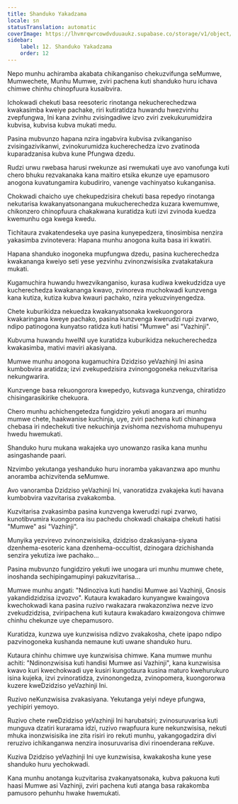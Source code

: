 ```yaml
---
title: Shanduko Yakadzama
locale: sn
statusTranslation: automatic
coverImage: https://lhvmrqwrcowdvduuaukz.supabase.co/storage/v1/object/public/strapi-uploads/small_cover-tratado-de-psicologia-revolucionaria.webp-5e15e1cec4e0ebebcde5d7fc7565d8fd.webp
sidebar:
    label: 12. Shanduko Yakadzama
    order: 12
---
```

Nepo munhu achiramba akabata chikanganiso chekuzvifunga seMumwe, Mumwechete, Munhu Mumwe, zviri pachena kuti shanduko huru ichava chimwe chinhu chinopfuura kusaibvira.

Ichokwadi chekuti basa reesoteric rinotanga nekucherechedzwa kwakasimba kweiye pachake, riri kutiratidza huwandu hwezvinhu zvepfungwa, Ini kana zvinhu zvisingadiwe izvo zviri zvekukurumidzira kubvisa, kubvisa kubva mukati medu.

Pasina mubvunzo hapana nzira ingabvira kubvisa zvikanganiso zvisingazivikanwi, zvinokurumidza kucherechedza izvo zvatinoda kuparadzanisa kubva kune Pfungwa dzedu.

Rudzi urwu rwebasa harusi rwekunze asi rwemukati uye avo vanofunga kuti chero bhuku rezvakanaka kana maitiro etsika ekunze uye epamusoro anogona kuvatungamira kubudiriro, vanenge vachinyatso kukanganisa.

Chokwadi chaicho uye chekupedzisira chekuti basa repedyo rinotanga nekutarisa kwakanyatsonangana mukucherechedza kuzara kwemumwe, chikonzero chinopfuura chakakwana kuratidza kuti izvi zvinoda kuedza kwemunhu oga kwega kwedu.

Tichitaura zvakatendeseka uye pasina kunyepedzera, tinosimbisa nenzira yakasimba zvinotevera: Hapana munhu anogona kuita basa iri kwatiri.

Hapana shanduko inogoneka mupfungwa dzedu, pasina kucherechedza kwakananga kweiyo seti yese yezvinhu zvinonzwisisika zvatakatakura mukati.

Kugamuchira huwandu hwezvikanganiso, kurasa kudiwa kwekudzidza uye kucherechedza kwakananga kwavo, zvinoreva muchokwadi kunzvenga kana kutiza, kutiza kubva kwauri pachako, nzira yekuzvinyengedza.

Chete kuburikidza nekuedza kwakanyatsonaka kwekuongorora kwakaringana kweye pachako, pasina kunzvenga kwerudzi rupi zvarwo, ndipo patinogona kunyatso ratidza kuti hatisi "Mumwe" asi "Vazhinji".

Kubvuma huwandu hweINI uye kuratidza kuburikidza nekucherechedza kwakasimba, mativi maviri akasiyana.

Mumwe munhu anogona kugamuchira Dzidziso yeVazhinji Ini asina kumbobvira aratidza; izvi zvekupedzisira zvinongogoneka nekuzvitarisa nekungwarira.

Kunzvenge basa rekuongorora kwepedyo, kutsvaga kunzvenga, chiratidzo chisingarasikirike chekuora.

Chero munhu achichengetedza fungidziro yekuti anogara ari munhu mumwe chete, haakwanise kuchinja, uye, zviri pachena kuti chinangwa chebasa iri ndechekuti tive nekuchinja zvishoma nezvishoma muhupenyu hwedu hwemukati.

Shanduko huru mukana wakajeka uyo unowanzo rasika kana munhu asingashande paari.

Nzvimbo yekutanga yeshanduko huru inoramba yakavanzwa apo munhu anoramba achizvitenda seMumwe.

Avo vanoramba Dzidziso yeVazhinji Ini, vanoratidza zvakajeka kuti havana kumbobvira vazvitarisa zvakakomba.

Kuzvitarisa zvakasimba pasina kunzvenga kwerudzi rupi zvarwo, kunotibvumira kuongorora isu pachedu chokwadi chakaipa chekuti hatisi "Mumwe" asi "Vazhinji".

Munyika yezvirevo zvinonzwisisika, dzidziso dzakasiyana-siyana dzenhema-esoteric kana dzenhema-occultist, dzinogara dzichishanda senzira yekutiza iwe pachako...

Pasina mubvunzo fungidziro yekuti iwe unogara uri munhu mumwe chete, inoshanda sechipingamupinyi pakuzvitarisa...

Mumwe munhu angati: "Ndinoziva kuti handisi Mumwe asi Vazhinji, Gnosis yakandidzidzisa izvozvo". Kutaura kwakadaro kunyangwe kwaingova kwechokwadi kana pasina ruzivo rwakazara rwakazonziwa nezve izvo zvekudzidzisa, zviripachena kuti kutaura kwakadaro kwaizongova chimwe chinhu chekunze uye chepamusoro.

Kuratidza, kunzwa uye kunzwisisa ndizvo zvakakosha, chete ipapo ndipo pazvinogoneka kushanda nemaune kuti uwane shanduko huru.

Kutaura chinhu chimwe uye kunzwisisa chimwe. Kana mumwe munhu achiti: "Ndinonzwisisa kuti handisi Mumwe asi Vazhinji", kana kunzwisisa kwavo kuri kwechokwadi uye kusiri kungotaura kusina maturo kwehurukuro isina kujeka, izvi zvinoratidza, zvinonongedza, zvinopomera, kuongororwa kuzere kweDzidziso yeVazhinji Ini.

Ruzivo neKunzwisisa zvakasiyana. Yekutanga yeiyi ndeye pfungwa, yechipiri yemoyo.

Ruzivo chete rweDzidziso yeVazhinji Ini harubatsiri; zvinosuruvarisa kuti munguva dzatiri kurarama idzi, ruzivo rwapfuura kure nekunzwisisa, nekuti mhuka inonzwisisika ine zita risiri iro rekuti munhu, yakangogadzira divi reruzivo ichikanganwa nenzira inosuruvarisa divi rinoenderana reKuve.

Kuziva Dzidziso yeVazhinji Ini uye kunzwisisa, kwakakosha kune yese shanduko huru yechokwadi.

Kana munhu anotanga kuzvitarisa zvakanyatsonaka, kubva pakuona kuti haasi Mumwe asi Vazhinji, zviri pachena kuti atanga basa rakakomba pamusoro pehunhu hwake hwemukati.

